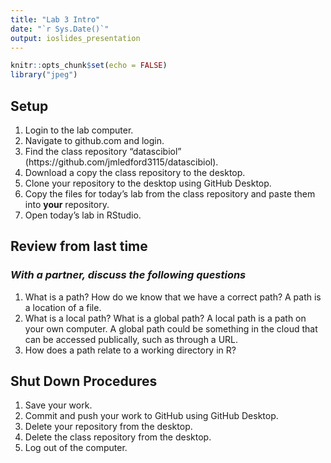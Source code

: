 ```yaml
---
title: "Lab 3 Intro"
date: "`r Sys.Date()`"
output: ioslides_presentation
---
```


```r
knitr::opts_chunk$set(echo = FALSE)
library("jpeg")
```

## Setup
1. Login to the lab computer.    
2. Navigate to github.com and login.  
3. Find the class repository "datascibiol" (https://github.com/jmledford3115/datascibiol).  
4. Download a copy the class repository to the desktop.  
5. Clone your repository to the desktop using GitHub Desktop.  
6. Copy the files for today's lab from the class repository and paste them into **your** repository.  
7. Open today's lab in RStudio.  

## Review from last time
### *With a partner, discuss the following questions*
1. What is a path? How do we know that we have a correct path?
A path is a location of a file.
2. What is a local path? What is a global path?
A local path is a path on your own computer. A global path could be something in the cloud that can be accessed publically, such as through a URL.
3. How does a path relate to a working directory in R?


## Shut Down Procedures
1. Save your work.  
2. Commit and push your work to GitHub using GitHub Desktop.  
3. Delete your repository from the desktop.  
4. Delete the class repository from the desktop.  
5. Log out of the computer.  